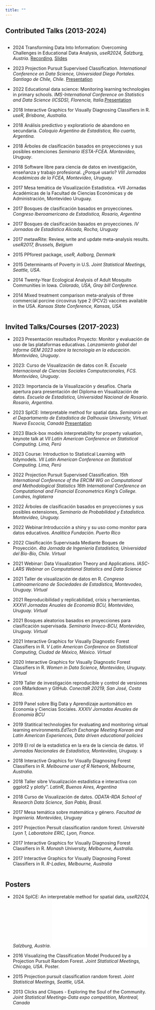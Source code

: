 ```yaml
---
title: ""
---
```


## Contributed Talks (2013-2024)
::: {.column width="90%"}
::: {.justify}
-   2024 Transforming Data Into Information: Overcoming Challenges in Educational Data Analysis, *useR2024, Salzburg, Austria*. [Recording](https://www.youtube.com/watch?v=nm5M4dF9aLs), [Slides](https://natydasilva.quarto.pub/user2024_presentation/)

-   2023 Projection Pursuit Supervised Classification. *International Conference on Data Science, Universidad Diego Portales. Santiago de Chile, Chile.* [Presentation](https://github.com/natydasilva/ICSC_slides/blob/main/da_silva_slides.pdf)

-   2022 Educational data science: Monitoring learning technologies in primary schools. *IMS-International Conference on Statistics and Data Science (ICSDS), Florencia, Italia*.[Presentation](https://github.com/natydasilva/ICSDS_Florence/blob/main/da_Silva_ICSDS.pdf)

-   2018 Interactive Graphics for Visually Diagnosing Classifiers in R. *useR, Brisbone, Australia.*

-   2018 Análisis predictivo y exploratiorio de abandono en secundaria. *Coloquio Argentino de Estadística, Río cuarto, Argentina.*

-   2018 Árboles de clasificación basados en proyecciones y sus posibles extenciones *Seminario IESTA-FCEA. Montevideo, Uruguay*.

-   2018 Software libre para ciencia de datos en investigación, enseñanza y trabajo profesional. ¿Porqué usarlo? *VIII Jornadas Académicas de la FCEA, Montevideo, Uruguay.*

-   2017 Mesa temática de Visualización Estadística. \*VII Jornadas Académicas de la Facultad de Ciencias Económicas y de Administración, Montevideo Uruguay.

-   2017 Bosques de clasificación basados en proyecciones. *Congreso Iberoamericano de Estadística, Rosario, Argentina*

-   2017 Bosques de clasificación basados en proyecciones. *IV Jornadas de Estadística Alicada, Rocha, Uruguay*

-   2017 metawRite: Review, write and update meta-analysis results. *useR2017, Brussels, Belgium*

-   2015 PPforest package, *useR, Aalborg, Denmark*

-   2015 Determinants of Poverty in U.S. *Joint Statistical Meetings, Seattle, USA*.

-   2014 Twenty-Year Ecological Analysis of Adult Mosquito Communities in Iowa. *Colorado, USA, Gray bill Conference.*

-   2014 Mixed treatment comparison meta-analysis of three commercial porcine circovirus type 2 (PCV2) vaccines available in the USA. *Kansas State Conference, Kansas, USA*
:::
:::

::: {.column width="90%"}

## Invited Talks/Courses (2017-2023)
::: {.justify}
-   2023 Presentación resultados Proyecto: Monitor y evaluación de uso de las plataformas educativas. *Lanzamiento global del Informe GEM 2023 sobre la tecnología en la educación. Montevideo, Uruguay*.

-   2023: Curso de Visualización de datos con R. *Escuela Internacional de Ciencias Sociales Computacionales, FCS. Montevideo, Uruguay*.

-   2023: Importancia de la Visualización y desafíos. Charla apertura para presentación del Diploma en Visualización de datos. *Escuela de Estadística, Universidad Nacional de Rosario. Rosario, Argentina*.

-   2023 SpICE: Interpretable method for spatial data. *Seminario en el Departamento de Estadística de Dalhousie University, Virtual. Nueva Escocia, Canadá* [Presentation](https://github.com/natydasilva/Seminar_canada/blob/main/seminar/slides.pdf)

-   2023 Black-box models interpretability for property valuation, keynote talk at *VII Latin American Conference on Statistical Computing. Lima, Perú*

-   2023 Course: Introduction to Statistical Learning with tidymodels. *VII Latin American Conference on Statistical Computing. Lima, Perú*

-   2022 Projection Pursuit Supervised Classification. *15th International Conference of the ERCIM WG on Computational and Methodological Statistics 16th International Conference on Computational and Financial Econometrics King's College. Londres, Inglaterra*

-   2022 Árboles de clasificación basados en proyecciones y sus posibles extensiones, *Seminario de Probabilidad y Estadística. Montevideo, Uruguay.*

-   2022 Webinar:Introducción a shiny y su uso como monitor para datos educativos. *Analítica Fundación. Puerto Rico*

-   2022 Clasificación Supervisada Mediante Boques de Proyección. *4ta Jornada de Ingeniería Estadística, Universidad del Bío-Bío, Chile. Virtual*

-   2021 Webinar: Data Visualization Theory and Applications. *IASC-LARS Webinar on Computational Statistics and Data Science*

-   2021 Taller de visualización de datos en R. *Congreso Latinoamericano de Sociedades de Estadística, Montevodeo, Uruguay. Virtual*

-   2021 Reproducibilidad y replicabilidad, crisis y herramientas. *XXXVI Jornadas Anuales de Economía BCU, Montevideo, Uruguay. Virtual*

-   2021 Bosques aleatorios basados en proyecciones para clasificación supervisada. *Seminario Inveco-BCU, Montevideo, Uruguay. Virtual*

-   2021 Interactive Graphics for Visually Diagnostic Forest Classifiers in R. *V Latin American Conference on Statistical Computing, Ciudad de México, México. Virtual*

-   2020 Interactive Graphics for Visually Diagnostic Forest Classifiers in R. *Women in Data Science, Montevideo, Uruguay. Virtual*

-   2019 Taller de investigación reproducible y control de versiones con RMarkdown y GitHub. *ConectaR 20219, San José, Costa Rica*.

-   2019 Panel sobre Big Data y Aprendizaje auntomático en Economía y Ciencias Sociales. *XXXIV Jornadas Anuales de Economía BCU*

-   2019 Statitical technologies for evaluating and monitoring virtual learning environments.*EdTech Exchange Meeting Korean and Latin American Experiences, Data driven educational policies*

-   2019 El rol de la estadística en la era de la ciencia de datos. *VI Jornadas Nacionales de Estadística, Montevideo, Uruguay.* s

-   2018 Interactive Graphics for Visually Diagnosing Forest Classifiers in R. *Melbourne user of R Network, Melbourne, Australia.*

-   2018 Taller sibre Visualización estadística e interactiva con ggplot2 y plotly''. *LatinR, Buenos Aires, Argentina*

-   2018 Curso de Visualización de datos. *ODATA-RDA School of Research Data Science, San Pablo, Brasil.*

-   2017 Mesa temática sobre matemática y género. *Facultad de Ingeniería. Montevideo, Uruguay*

-   2017 Projection Persuit classification random forest. *Universitè Lyon 1, Laboratoire ERIC, Lyon, France.*

-   2017 Interactive Graphics for Visually Diagnosing Forest Classifiers in R. *Monash University, Melbourne, Australia.*

-   2017 Interactive Graphics for Visually Diagnosing Forest Classifiers in R. *R-Ladies, Melbourne, Australia*
:::
:::

::: {.column width="90%"}
## Posters

::: {.justify}
-   2024 SpICE: An interpretable method for spatial data, *useR2024, Salzburg, Austria*. ![](poster_spice_user24.pdf)

-   2016 Visualizing the Classification Model Produced by a Projection Pursuit Random Forest. *Joint Statistical Meetings, Chicago, USA*. Poster.

-   2015 Projection pursuit classification random forest. *Joint Statistical Meetings, Seattle, USA*.

-   2013 Clicks and Cliques - Exploring the Soul of the Community. *Joint Statistical Meetings-Data expo competition, Montreal, Canada*
:::
:::
